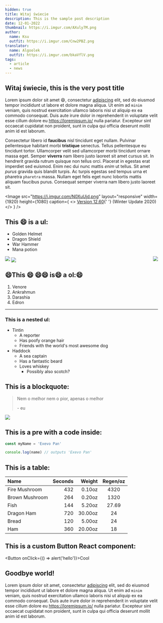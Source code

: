```yaml
---
hidden: true
title: Witaj świecie
description: This is the sample post description
date: 12-01-2022
thumbnail: https://i.imgur.com/AXuly7M.png
author:
  name: Ksu
  outfit: https://i.imgur.com/Cnw2PBZ.png
translator:
  name: Algoolek
  outfit: https://i.imgur.com/bkaVflV.png
tags:
  - article
  - news
---
```


## Witaj świecie, this is the very post title

Lorem ipsum dolor sit amet 😄, consectetur [adipiscing](https://loremipsum.io/) elit, sed do eiusmod tempor incididunt ut labore et dolore magna aliqua. Ut enim ad `minim` veniam, quis nostrud exercitation ullamco laboris nisi ut aliquip ex ea commodo consequat. Duis aute irure dolor in reprehenderit in voluptate velit esse cillum dolore eu <https://loremipsum.io/> nulla pariatur. Excepteur sint occaecat cupidatat non proident, sunt in culpa qui officia deserunt mollit anim id est laborum.

Consectetur libero id **faucibus** nisl tincidunt eget nullam. Pulvinar pellentesque habitant morbi **tristique** senectus. Tellus pellentesque eu tincidunt tortor. Ullamcorper velit sed ullamcorper morbi tincidunt ornare massa eget. Semper **viverra** nam libero justo laoreet sit amet cursus sit. In hendrerit gravida rutrum quisque non tellus orci. Placerat in egestas erat imperdiet sed euismod. Enim nec dui nunc mattis _enim_ ut tellus. Sit amet _*purus*_ gravida quis blandit turpis. Ac turpis egestas sed tempus urna et pharetra `pharetra` massa. Nullam eget felis eget nunc lobortis mattis aliquam faucibus purus. Consequat semper viverra nam libero justo laoreet sit.

<Image
  src="https://i.imgur.com/N0XuUjd.png"
  layout="responsive"
  width={1920}
  height={1080}
  caption={
    <>
      <a href="https://tibia.fandom.com/wiki/Updates/12.60">Version 12.60</a>{' '}
      (Winter Update 2020)
    </>
  }
/>

## This 😄 is a ul:

- Golden Helmet
- Dragon Shield
- War Hammer
- Mana potion

<Image
  src="https://i.imgur.com/UCypc8x.png"
  layout="fixed"
  width={150}
  height={100}
/>
<Image
  src="https://i.imgur.com/UCypc8x.png"
  layout="fixed"
  width={150}
  height={100}
  align="center"
/>
<Image
  src="https://i.imgur.com/UCypc8x.png"
  layout="fixed"
  width={150}
  height={100}
  align="right"
/>

## 😄This 😄 😄😄 is😄 a ol:😄

1. Venore
2. Ankrahmun
3. Darashia
4. Edron

---

### This is a nested ul:

- Tintin
  - A reporter
  - Has poofy orange hair
  - Friends with the world's most awesome dog
- Haddock
  - A sea captain
  - Has a fantastic beard
  - Loves whiskey
    - Possibly also scotch?

## This is a blockquote:

> Nem o melhor nem o pior, apenas o melhor
>
> \- eu

<Image
  src="https://i.imgur.com/HudZqJM.png"
  layout="intrinsic"
  width={408}
  height={719}
  unoptimized
  align="center"
/>

## This is a pre with a code inside:

```js
const myName = 'Exevo Pan'

console.log(name) // outputs 'Exevo Pan'
```

## This is a table:

| Name           | Seconds |  Weight | Regen/oz |
| :------------- | ------: | ------: | :------: |
| Fire Mushroom  |     432 |  0.10oz |   4320   |
| Brown Mushroom |     264 |  0.20oz |   1320   |
| Fish           |     144 |  5.20oz |  27.69   |
| Dragon Ham     |     720 | 30.00oz |    24    |
| Bread          |     120 |  5.00oz |    24    |
| Ham            |     360 | 20.00oz |    18    |

## This is a custom Button React component:

<Button onClick={() => alert('hello')}>Cool</Button>

## Goodbye world!

Lorem ipsum dolor sit amet, consectetur [adipiscing](https://loremipsum.io/) elit, sed do eiusmod tempor incididunt ut labore et dolore magna aliqua. Ut enim ad `minim` veniam, quis nostrud exercitation ullamco laboris nisi ut aliquip ex ea commodo consequat. Duis aute irure dolor in reprehenderit in voluptate velit esse cillum dolore eu <https://loremipsum.io/> nulla pariatur. Excepteur sint occaecat cupidatat non proident, sunt in culpa qui officia deserunt mollit anim id est laborum.

